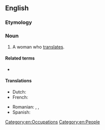 ==English==

===Etymology===
{{suffix|translator|ess|lang=en}}

===Noun===
{{en-noun|es}}

# {{lb|en|rare}} A woman who [[translate]]s.

====Related terms====
* {{l|en|translator}}

====Translations====
{{trans-top|A woman who translates}}
* Dutch: {{t|nl|vertaalster|f}}
* French: {{t+|fr|traductrice|f}}
{{trans-mid}}
* Romanian: {{t+|ro|traducătoare|f}}, {{t+|ro|translatoare|f}}, {{t+|ro|interpretă|f}}
* Spanish: {{t+|es|traductora|f}}
{{trans-bottom}}

[[Category:en:Occupations]]
[[Category:en:People]]